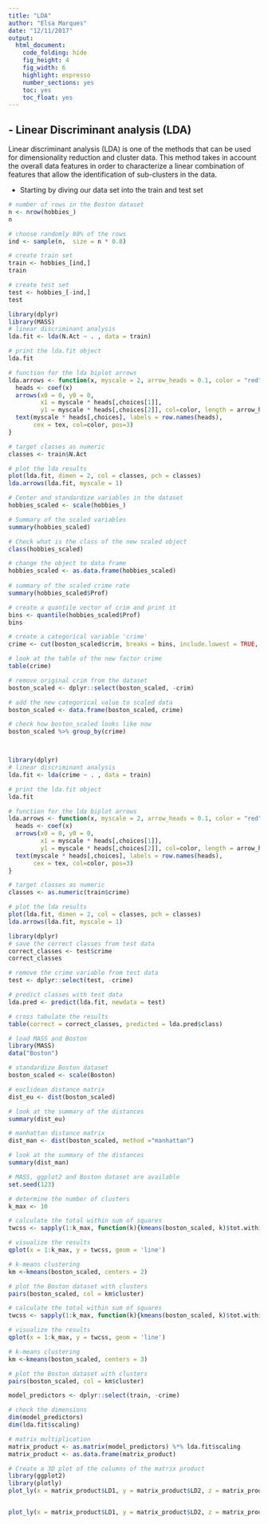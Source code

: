 ```yaml
---
title: "LDA"
author: "Elsa Marques"
date: "12/11/2017"
output: 
  html_document:    
    code_folding: hide
    fig_height: 4
    fig_width: 6
    highlight: espresso
    number_sections: yes
    toc: yes
    toc_float: yes 
---
```

 
## - Linear Discriminant analysis (LDA)

Linear discriminant analysis (LDA) is one of the methods that can be used for dimensionality reduction and cluster data. This method takes in account the overall data features in order to characterize a linear combination of features that allow the identification of sub-clusters in the data.

- Starting by diving our data set into the train and test set
```r
# number of rows in the Boston dataset 
n <- nrow(hobbies_)
n

# choose randomly 80% of the rows
ind <- sample(n,  size = n * 0.8)

# create train set
train <- hobbies_[ind,]
train

# create test set 
test <- hobbies_[-ind,]
test

```


```r
library(dplyr)
library(MASS)
# linear discriminant analysis
lda.fit <- lda(N.Act ~ . , data = train)

# print the lda.fit object
lda.fit

# function for the lda biplot arrows
lda.arrows <- function(x, myscale = 2, arrow_heads = 0.1, color = "red", tex = 0.75, choices = c(1,2)){
  heads <- coef(x)
  arrows(x0 = 0, y0 = 0, 
         x1 = myscale * heads[,choices[1]], 
         y1 = myscale * heads[,choices[2]], col=color, length = arrow_heads)
  text(myscale * heads[,choices], labels = row.names(heads), 
       cex = tex, col=color, pos=3)
}

```



```r
# target classes as numeric
classes <- train$N.Act

# plot the lda results
plot(lda.fit, dimen = 2, col = classes, pch = classes)
lda.arrows(lda.fit, myscale = 1)
```



```r
# Center and standardize variables in the dataset
hobbies_scaled <- scale(hobbies_)

# Summary of the scaled variables
summary(hobbies_scaled)

# Check what is the class of the new scaled object
class(hobbies_scaled)

# change the object to data frame
hobbies_scaled <- as.data.frame(hobbies_scaled)
                               
# summary of the scaled crime rate
summary(hobbies_scaled$Prof)

# create a quantile vector of crim and print it
bins <- quantile(hobbies_scaled$Prof)
bins

# create a categorical variable 'crime'
crime <- cut(boston_scaled$crim, breaks = bins, include.lowest = TRUE, label = c("low", "med_low", "med_high", "high"))

# look at the table of the new factor crime
table(crime)

# remove original crim from the dataset
boston_scaled <- dplyr::select(boston_scaled, -crim)

# add the new categorical value to scaled data
boston_scaled <- data.frame(boston_scaled, crime)

# check how boston_scaled looks like now
boston_scaled %>% group_by(crime)



library(dplyr)
# linear discriminant analysis
lda.fit <- lda(crime ~ . , data = train)

# print the lda.fit object
lda.fit

# function for the lda biplot arrows
lda.arrows <- function(x, myscale = 2, arrow_heads = 0.1, color = "red", tex = 0.75, choices = c(1,2)){
  heads <- coef(x)
  arrows(x0 = 0, y0 = 0, 
         x1 = myscale * heads[,choices[1]], 
         y1 = myscale * heads[,choices[2]], col=color, length = arrow_heads)
  text(myscale * heads[,choices], labels = row.names(heads), 
       cex = tex, col=color, pos=3)
}

# target classes as numeric
classes <- as.numeric(train$crime)

# plot the lda results
plot(lda.fit, dimen = 2, col = classes, pch = classes)
lda.arrows(lda.fit, myscale = 1)

library(dplyr)
# save the correct classes from test data
correct_classes <- test$crime
correct_classes

# remove the crime variable from test data
test <- dplyr::select(test, -crime)

# predict classes with test data
lda.pred <- predict(lda.fit, newdata = test)

# cross tabulate the results
table(correct = correct_classes, predicted = lda.pred$class)

# load MASS and Boston
library(MASS)
data("Boston")

# standardize Boston dataset
boston_scaled <- scale(Boston)

# euclidean distance matrix
dist_eu <- dist(boston_scaled)

# look at the summary of the distances
summary(dist_eu)

# manhattan distance matrix
dist_man <- dist(boston_scaled, method ="manhattan")

# look at the summary of the distances
summary(dist_man)

# MASS, ggplot2 and Boston dataset are available
set.seed(123)

# determine the number of clusters
k_max <- 10

# calculate the total within sum of squares
twcss <- sapply(1:k_max, function(k){kmeans(boston_scaled, k)$tot.withinss})

# visualize the results
qplot(x = 1:k_max, y = twcss, geom = 'line')

# k-means clustering
km <-kmeans(boston_scaled, centers = 2)

# plot the Boston dataset with clusters
pairs(boston_scaled, col = km$cluster)

# calculate the total within sum of squares
twcss <- sapply(1:k_max, function(k){kmeans(boston_scaled, k)$tot.withinss})

# visualize the results
qplot(x = 1:k_max, y = twcss, geom = 'line')

# k-means clustering
km <-kmeans(boston_scaled, centers = 3)

# plot the Boston dataset with clusters
pairs(boston_scaled, col = km$cluster)

model_predictors <- dplyr::select(train, -crime)

# check the dimensions
dim(model_predictors)
dim(lda.fit$scaling)

# matrix multiplication
matrix_product <- as.matrix(model_predictors) %*% lda.fit$scaling
matrix_product <- as.data.frame(matrix_product)

# Create a 3D plot of the columns of the matrix product
library(ggplot2)
library(plotly)
plot_ly(x = matrix_product$LD1, y = matrix_product$LD2, z = matrix_product$LD3, type= 'scatter3d', mode='markers', col  = train$crime)


plot_ly(x = matrix_product$LD1, y = matrix_product$LD2, z = matrix_product$LD3, type= 'scatter3d', mode='markers', col = train$km)
                               
```



